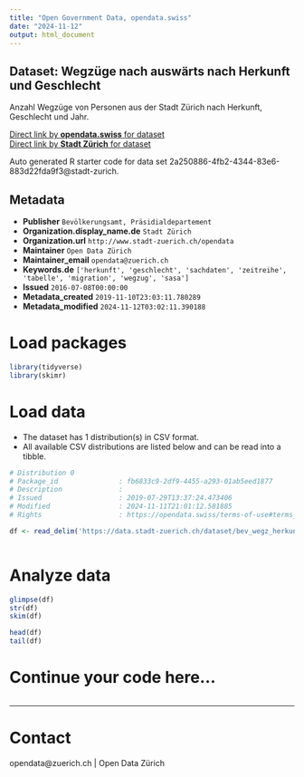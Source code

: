 ```yaml
---
title: "Open Government Data, opendata.swiss"
date: "2024-11-12"
output: html_document
---
```


## Dataset: Wegzüge nach auswärts nach Herkunft und Geschlecht


Anzahl Wegzüge von Personen aus der Stadt Zürich nach Herkunft, Geschlecht und Jahr.


[Direct link by **opendata.swiss** for dataset](https://opendata.swiss/de/dataset/wegzuge-nach-herkunft-und-geschlecht-seit-19714)<br>
[Direct link by **Stadt Zürich** for dataset](https://data.stadt-zuerich.ch/dataset/bev_wegz_herkunft_geschlecht_seit1971_od3520)

Auto generated R starter code for data set 2a250886-4fb2-4344-83e6-883d22fda9f3@stadt-zurich.

## Metadata

- **Publisher** `Bevölkerungsamt, Präsidialdepartement`
- **Organization.display_name.de** `Stadt Zürich`
- **Organization.url** `http://www.stadt-zuerich.ch/opendata`
- **Maintainer** `Open Data Zürich`
- **Maintainer_email** `opendata@zuerich.ch`
- **Keywords.de** `['herkunft', 'geschlecht', 'sachdaten', 'zeitreihe', 'tabelle', 'migration', 'wegzug', 'sasa']`
- **Issued** `2016-07-08T00:00:00`
- **Metadata_created** `2019-11-10T23:03:11.780289`
- **Metadata_modified** `2024-11-12T03:02:11.390188`


# Load packages

```r

library(tidyverse)
library(skimr)

```

# Load data

-   The dataset has 1 distribution(s) in CSV format.
-   All available CSV distributions are listed below and can be read into a tibble.

```r

# Distribution 0
# Package_id               : fb6833c9-2df9-4455-a293-01ab5eed1877
# Description              : 
# Issued                   : 2019-07-29T13:37:24.473406
# Modified                 : 2024-11-11T21:01:12.581885
# Rights                   : https://opendata.swiss/terms-of-use#terms_open

df <- read_delim('https://data.stadt-zuerich.ch/dataset/bev_wegz_herkunft_geschlecht_seit1971_od3520/download/BEV352OD3520.csv')



```

# Analyze data

```r

glimpse(df)
str(df)
skim(df)

head(df)
tail(df)

```

# Continue your code here...

```r

```

------------------------------------------------------------------------

# Contact

opendata@zuerich.ch | Open Data Zürich
